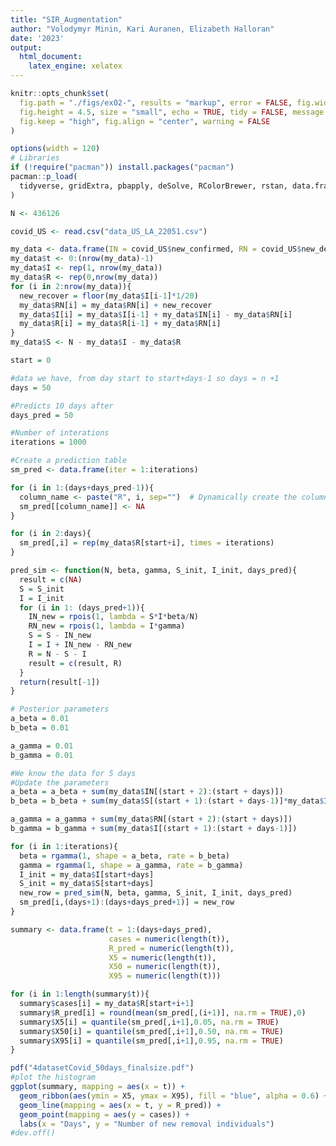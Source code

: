 ---
title: "SIR_Augmentation"
author: "Volodymyr Minin, Kari Auranen, Elizabeth Halloran"
date: '2023'
output:
  html_document:
    latex_engine: xelatex
---

```{r setup, include=FALSE}
knitr::opts_chunk$set(
  fig.path = "./figs/ex02-", results = "markup", error = FALSE, fig.width = 8,
  fig.height = 4.5, size = "small", echo = TRUE, tidy = FALSE, message = FALSE,
  fig.keep = "high", fig.align = "center", warning = FALSE
)
```

```{r include=FALSE}
options(width = 120)
# Libraries
if (!require("pacman")) install.packages("pacman")
pacman::p_load(
  tidyverse, gridExtra, pbapply, deSolve, RColorBrewer, rstan, data.frame
)
```

```{r}
N <- 436126

covid_US <- read.csv("data_US_LA_22051.csv") 

my_data <- data.frame(IN = covid_US$new_confirmed, RN = covid_US$new_deceased)
my_data$t <- 0:(nrow(my_data)-1)
my_data$I <- rep(1, nrow(my_data))
my_data$R <- rep(0,nrow(my_data))
for (i in 2:nrow(my_data)){
  new_recover = floor(my_data$I[i-1]*1/20)
  my_data$RN[i] = my_data$RN[i] + new_recover
  my_data$I[i] = my_data$I[i-1] + my_data$IN[i] - my_data$RN[i]
  my_data$R[i] = my_data$R[i-1] + my_data$RN[i] 
}
my_data$S <- N - my_data$I - my_data$R
```

```{r}
start = 0

#data we have, from day start to start+days-1 so days = n +1
days = 50

#Predicts 10 days after
days_pred = 50

#Number of interations
iterations = 1000

#Create a prediction table
sm_pred <- data.frame(iter = 1:iterations)

for (i in 1:(days+days_pred-1)){
  column_name <- paste("R", i, sep="")  # Dynamically create the column name
  sm_pred[[column_name]] <- NA
}

for (i in 2:days){
  sm_pred[,i] = rep(my_data$R[start+i], times = iterations)
}

```

```{r}
pred_sim <- function(N, beta, gamma, S_init, I_init, days_pred){
  result = c(NA)
  S = S_init
  I = I_init
  for (i in 1: (days_pred+1)){
    IN_new = rpois(1, lambda = S*I*beta/N)
    RN_new = rpois(1, lambda = I*gamma)
    S = S - IN_new
    I = I + IN_new - RN_new
    R = N - S - I
    result = c(result, R)
  }
  return(result[-1])
}
```

```{r}
# Posterior parameters
a_beta = 0.01
b_beta = 0.01

a_gamma = 0.01
b_gamma = 0.01

#We know the data for 5 days
#Update the parameters
a_beta = a_beta + sum(my_data$IN[(start + 2):(start + days)]) 
b_beta = b_beta + sum(my_data$S[(start + 1):(start + days-1)]*my_data$I[(start + 1):(start + days-1)]/N) 

a_gamma = a_gamma + sum(my_data$RN[(start + 2):(start + days)]) 
b_gamma = b_gamma + sum(my_data$I[(start + 1):(start + days-1)]) 

```

```{r}

for (i in 1:iterations){
  beta = rgamma(1, shape = a_beta, rate = b_beta)
  gamma = rgamma(1, shape = a_gamma, rate = b_gamma)
  I_init = my_data$I[start+days]
  S_init = my_data$S[start+days]
  new_row = pred_sim(N, beta, gamma, S_init, I_init, days_pred)
  sm_pred[i,(days+1):(days+days_pred+1)] = new_row
}

```

```{r}
summary <- data.frame(t = 1:(days+days_pred),
                      cases = numeric(length(t)),
                      R_pred = numeric(length(t)),
                      X5 = numeric(length(t)),
                      X50 = numeric(length(t)),
                      X95 = numeric(length(t)))

for (i in 1:length(summary$t)){
  summary$cases[i] = my_data$R[start+i+1]
  summary$R_pred[i] = round(mean(sm_pred[,(i+1)], na.rm = TRUE),0)
  summary$X5[i] = quantile(sm_pred[,i+1],0.05, na.rm = TRUE)
  summary$X50[i] = quantile(sm_pred[,i+1],0.50, na.rm = TRUE)
  summary$X95[i] = quantile(sm_pred[,i+1],0.95, na.rm = TRUE)
} 
```

```{r}
pdf("4datasetCovid_50days_finalsize.pdf")
#plot the histogram
ggplot(summary, mapping = aes(x = t)) + 
  geom_ribbon(aes(ymin = X5, ymax = X95), fill = "blue", alpha = 0.6) + 
  geom_line(mapping = aes(x = t, y = R_pred)) + 
  geom_point(mapping = aes(y = cases)) + 
  labs(x = "Days", y = "Number of new removal individuals")
#dev.off()
```





